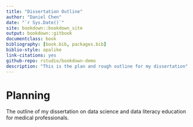```yaml
--- 
title: "Dissertation Outline"
author: "Daniel Chen"
date: "`r Sys.Date()`"
site: bookdown::bookdown_site
output: bookdown::gitbook
documentclass: book
bibliography: [book.bib, packages.bib]
biblio-style: apalike
link-citations: yes
github-repo: rstudio/bookdown-demo
description: "This is the plan and rough outline for my dissertation"
---
```


# Planning {-}

The outline of my dissertation on data science and data literacy education for medical professionals.
